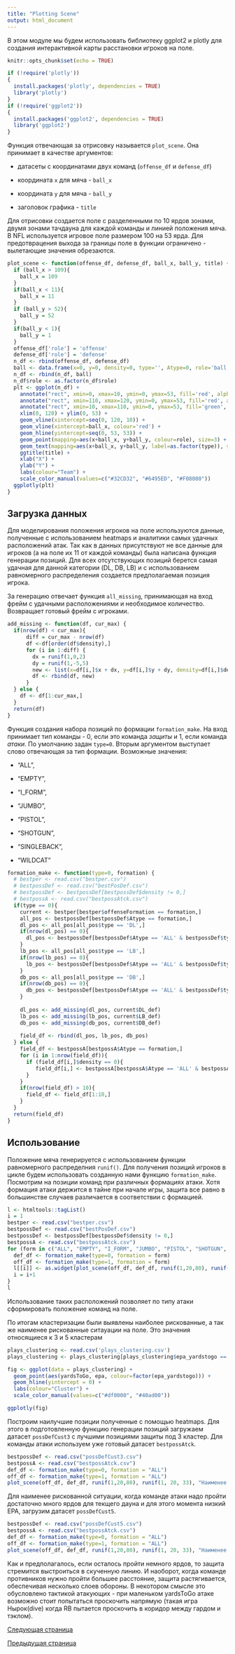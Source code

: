 ```yaml
---
title: "Plotting Scene"
output: html_document
---
```


В этом модуле мы будем использовать библиотеку ggplot2 и plotly для создания интерактивной карты расстановки игроков на поле.

```r
knitr::opts_chunk$set(echo = TRUE)

if (!require('plotly'))
{
  install.packages('plotly', dependencies = TRUE)
  library('plotly')
}
if (!require('ggplot2'))
{
  install.packages('ggplot2', dependencies = TRUE)
  library('ggplot2')
}
```

Функция отвечающая за отрисовку называется `plot_scene`. 
Она принимает в качестве аргументов:

- датасеты с координатами двух команд (`offense_df` и `defense_df`)

- координата `x` для мяча - `ball_x` 

- координата `y` для мяча - `ball_y`

- заголовок графика - `title`

Для отрисовки создается поле с разделенными по 10 ярдов зонами, двумя зонами тачдауна для каждой команды и линией положения мяча. В NFL используется игровое поле размером 100 на 53 ярда. Для предотврацения выхода за границы поле в функции ограничено - вылетающие значения обрезаются.

```r
plot_scene <- function(offense_df, defense_df, ball_x, ball_y, title) {
  if (ball_x > 109){
    ball_x = 109
  }
  if(ball_x < 11){
    ball_x = 11
  }
  if (ball_y > 52){
    ball_y = 52
  }
  if(ball_y < 1){
    ball_y = 1
  }
  offense_df['role'] = 'offense'
  defense_df['role'] = 'defense'
  n_df <- rbind(offense_df, defense_df)
  ball <- data.frame(x=0, y=0, density=0, type='', Atype=0, role='ball')
  n_df <- rbind(n_df, ball)
  n_df$role <- as.factor(n_df$role)
  plt <- ggplot(n_df) + 
    annotate("rect", xmin=0, xmax=10, ymin=0, ymax=53, fill='red', alpha=.2) + 
    annotate("rect", xmin=110, xmax=120, ymin=0, ymax=53, fill='red', alpha=.2) + 
    annotate("rect", xmin=10, xmax=110, ymin=0, ymax=53, fill='green', alpha=.2) + 
    xlim(0, 120) + ylim(0, 53) + 
    geom_vline(xintercept=seq(0, 120, 10)) + 
    geom_vline(xintercept=ball_x, colour='red') +
    geom_hline(yintercept=seq(0, 53, 53)) + 
    geom_point(mapping=aes(x+ball_x, y+ball_y, colour=role), size=3) + 
    geom_text(mapping=aes(x+ball_x, y+ball_y, label=as.factor(type)), size=2.5) +
    ggtitle(title) +
    xlab("X") +
    ylab("Y") +
    labs(colour="Team") +
    scale_color_manual(values=c("#32CD32", "#6495ED", "#F08080"))
  ggplotly(plt)
}
```

## Загрузка данных

Для моделирования положения игроков на поле используются данные, полученные с использованием heatmaps и аналитики самых удачных расположений атак. Так как в данных присутствуют не все данные для игроков (а на поле их 11 от каждой команды) была написана функция генерации позиций. Для всех отсутствующих позиций берется самая удачная для данной категории (DL, DB, LB) и с использованием равномерного распределения создается предполагаемая позиция игрока.

За генерацию отвечает функция `all_missing`, принимающая на вход фрейм с удачными расположениями и необходимое количество. Возвращает готовый фрейм с игроками.

```r
add_missing <- function(df, cur_max) {
  if(nrow(df) < cur_max){
      diff = cur_max - nrow(df)
      df <-df[order(df$density),]
      for (i in 1:diff) {
        dx = runif(1,0,2)
        dy = runif(1,-5,5)
        new <- list(x=df[i,]$x + dx, y=df[i,]$y + dy, density=df[i,]$density, type=df[i,]$type, Atype=df[i,]$Atype)
        df <- rbind(df, new)
      }
  } else {
    df <- df[1:cur_max,]
  }
  return(df)
}
```

Функция создания набора позиций по формации `formation_make`. На вход принимает тип команды - 0, если это команда *защиты* и 1, если команда *атаки*. По умолчанию задан `type=0`. Вторым аргументом выступает слово отвечающая за тип формации. Возможные значения:

- "ALL",

- "EMPTY", 

- "I_FORM", 

- "JUMBO", 

- "PISTOL", 

- "SHOTGUN", 

- "SINGLEBACK", 

- "WILDCAT"

```r
formation_make <- function(type=0, formation) {
  # bestper <- read.csv("bestper.csv")
  # bestpossDef <- read.csv("bestPosDef.csv")
  # bestpossDef <- bestpossDef[bestpossDef$density != 0,]
  # bestpossA <- read.csv("bestpossAtck.csv")
  if(type == 0){
    current <- bestper[bestper$offenseFormation == formation,]
    all_pos <- bestpossDef[bestpossDef$Atype == formation,]
    dl_pos <- all_pos[all_pos$type == 'DL',]
    if(nrow(dl_pos) == 0){
      dl_pos <- bestpossDef[bestpossDef$Atype == 'ALL' & bestpossDef$type == 'DL',]
    }
    lb_pos <- all_pos[all_pos$type == 'LB',]
    if(nrow(lb_pos) == 0){
      lb_pos <- bestpossDef[bestpossDef$Atype == 'ALL' & bestpossDef$type == 'LB',]
    }
    db_pos <- all_pos[all_pos$type == 'DB',]
    if(nrow(db_pos) == 0){
      db_pos <- bestpossDef[bestpossDef$Atype == 'ALL' & bestpossDef$type == 'DB',]
    }
    
    dl_pos <- add_missing(dl_pos, current$DL_def)
    lb_pos <- add_missing(lb_pos, current$LB_def)
    db_pos <- add_missing(db_pos, current$DB_def)
    
    field_df <- rbind(dl_pos, lb_pos, db_pos)
  } else {
    field_df <- bestpossA[bestpossA$Atype == formation,]
    for (i in 1:nrow(field_df)){
      if (field_df[i,]$density == 0){
         field_df[i,] <- bestpossA[bestpossA$Atype == 'ALL' & bestpossA$type == field_df[i,]$type,]
      }
    }
    if(nrow(field_df) > 10){
      field_df <- field_df[1:10,]
    }
  }
  return(field_df)
}
```

## Использование

Положение мяча генерируется с использованием функции равномерного распределния `runif()`. Для получения позиций игроков в цикле будем использовать созданную нами функцию `formation_make`. Посмотрим на позиции команд при различных формациях атаки. Хотя формация атаки держится в тайне при начале игры, защита все равно в большинстве случаев различается в соответствии с формацией.

```r
l <- htmltools::tagList()
i = 1
bestper <- read.csv("bestper.csv")
bestpossDef <- read.csv("bestPosDef.csv")
bestpossDef <- bestpossDef[bestpossDef$density != 0,]
bestpossA <- read.csv("bestpossAtck.csv")
for (form in c("ALL", "EMPTY", "I_FORM", "JUMBO", "PISTOL", "SHOTGUN", "SINGLEBACK", "WILDCAT")) {
  def_df <- formation_make(type=0, formation = form)
  off_df <- formation_make(type=1, formation = form)
  l[[i]] <- as.widget(plot_scene(off_df, def_df, runif(1,20,80), runif(1, 20, 33), paste("Моделирование игры NFL -", form)))
  i = i+1
}
l
```

Использование таких расположений позволяет по типу атаки сформировать положение команд на поле.

По итогам кластеризации были выявлены наиболее рискованные, а так же наименее рискованные ситауации на поле. Это значения относящиеся к 3 и 5 кластерам 

```r
plays_clustering <- read.csv('plays_clustering.csv')
plays_clustering <- plays_clustering[plays_clustering$epa_yardstogo == 3 | plays_clustering$epa_yardstogo == 5,]

fig <- ggplot(data = plays_clustering) + 
  geom_point(aes(yardsToGo, epa, colour=factor(epa_yardstogo))) +
  geom_hline(yintercept = 0) +
  labs(colour="Cluster") +
  scale_color_manual(values=c("#df0000", "#40ad00"))

ggplotly(fig)
```

Построим наилучшие позиции полученные с помощью heatmaps. Для этого в подготовленную функцию генерации позиций загружаем датасет `possDefCust3` с лучшими позициями защиты под 3 кластер. Для команды атаки используем уже готовый датасет `bestpossAtck`.

```r
bestpossDef <- read.csv("possDefCust3.csv")
bestpossA <- read.csv("bestpossAtck.csv")
def_df <- formation_make(type=0, formation = "ALL")
off_df <- formation_make(type=1, formation = "ALL")
plot_scene(off_df, def_df, runif(1,20,80), runif(1, 20, 33), "Наименее рискованная ситуация")
```

Для наименее рискованной ситуации, когда команде атаки надо пройти достаточно много ярдов для текщего дауна и для этого момента низкий EPA, загрузим датасет `possDefCust5`.

```r
bestpossDef <- read.csv("possDefCust5.csv")
bestpossA <- read.csv("bestpossAtck.csv")
def_df <- formation_make(type=0, formation = "ALL")
off_df <- formation_make(type=1, formation = "ALL")
plot_scene(off_df, def_df, runif(1,20,80), runif(1, 20, 33), "Наименее рискованная ситуация")
```

Как и предполагалось, если осталось пройти немного ярдов, то защита стремится выстроиться в скученную линию. И наоборот, когда команде противников нужно пройти большее расстояние, защита растягивается, обеспечивая несколько слоев обороны. В некотором смысле это обусловлено тактикой атакующих - при маленьком yardsToGo атаке возможно стоит попытаться проскочить напрямую (такая игра Нырок(dive) когда RB пытается проскочить в коридор между гардом и тэклом).


</p><a href="page5.html">Следующая страница<a>

<p></p>

<a href="page3.html">Предыдущая страница<a>

<p></p><p>
